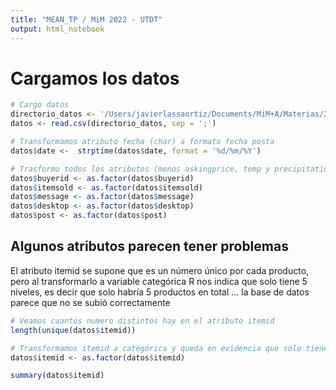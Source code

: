 ```yaml
---
title: "MEAN_TP / MiM 2022 - UTDT"
output: html_notebook
---
```


# Cargamos los datos

```r
# Cargo datos
directorio_datos <- '/Users/javierlassaortiz/Documents/MiM+A/Materias/22-M1_MEAN/MEAN_TP/data_TP_MEAN.txt'
datos <- read.csv(directorio_datos, sep = ';')

# Transformamos atributo fecha (char) a formato fecha posta
datos$date <-  strptime(datos$date, format = '%d/%m/%Y')

# Trasformo todos los atributos (menos askingprice, temp y precipitation) a categorias)
datos$buyerid <- as.factor(datos$buyerid)
datos$itemsold <- as.factor(datos$itemsold)
datos$message <- as.factor(datos$message)
datos$desktop <- as.factor(datos$desktop)
datos$post <- as.factor(datos$post)

```

## Algunos atributos parecen tener problemas

El atributo itemid se supone que es un número único por cada producto, pero al
transformarlo a variable categórica R nos indica que solo tiene 5 niveles, es decir
que solo habría 5 productos en total ... la base de datos parece que no se subió 
correctamente

```r
# Veamos cuantos numero distintos hay en el atributo itemid
length(unique(datos$itemid))

# Transformamos itemid a categórica y queda en evidencia que solo tiene 5 categoría
datos$itemid <- as.factor(datos$itemid)

summary(datos$itemid)
```





